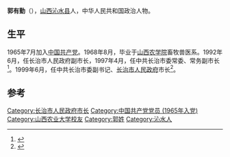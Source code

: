 '''郭有勤'''（{{bd|1945年|9月|2018年|9月28日|catIdx=Guo}}），[[山西|山西]][[沁水县|沁水县]]人，中华人民共和国政治人物。

== 生平 ==
1965年7月加入[[中国共产党|中国共产党]]。1968年8月，毕业于[[山西农学院|山西农学院]]畜牧兽医系。1992年6月，任长治市人民政府副市长，1997年4月，任中共长治市委常委、常务副市长<ref>{{cite book|author1=龙永枢主编；中国城市经济学会|title=中国城市发展报告|date=2000年8月|publisher=北京：中国言实出版社|isbn=7-80128-250-7|pages=77|accessdate=2016-03-03}}</ref>。1999年6月，任中共长治市委副书记、[[长治市人民政府|长治市人民政府]]市长<ref>{{cite book|author1=长治市老区建设促进会|title=长治革命老区|date=2007年12月|publisher=太原：山西人民出版社|isbn=978-7-203-05997-4|pages=541|accessdate=2016-03-03}}</ref>。

==参考==
{{reflist}}

{{start box}}
{{s-gov|prc}}
{{s-before|[[焦宝林|焦宝林]]}}
{{s-title|[[长治市|长治市]]人民政府市长|1999年6月-2001年9月}}
{{s-after|[[张兵生|张兵生]]}}
{{end box}}
{{长治市市长}}

{{Authority control}}
[[Category:长治市人民政府市长|Category:长治市人民政府市长]]
[[Category:中国共产党党员_(1965年入党)|Category:中国共产党党员 (1965年入党)]]
[[Category:山西农业大学校友|Category:山西农业大学校友]]
[[Category:郭姓|Category:郭姓]]
[[Category:沁水人|Category:沁水人]]